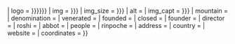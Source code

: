 <noinclude>{{Wraps infobox|Infobox religious building|已停用}}{{esoteric}}</noinclude>{{Infobox religious building
| religious_affiliation = [[佛教]]
| name             = {{{name|{{PAGENAME}}}}}
| logo             = {{{logo|{{{标志|{{{標誌|}}}}}}}}}
| img              = {{{image|{{{img|}}}}}}
| img_size         = {{{image_size|{{{img_size|}}}}}}
| alt              = {{{alt|}}}
| img_capt         = {{{caption|{{{img_capt|}}}}}}
| mountain         = {{{mountain|}}}
| denomination     = {{{denomination|}}}
| venerated        = {{{venerated|}}}
| founded          = {{{founded|}}}
| closed           = {{{closed|}}}
| founder          = {{{founder|}}}
| director         = {{{director|}}}
| roshi            = {{{roshi|}}}
| abbot            = {{{abbot|}}}
| people           = {{{people|}}}
| rinpoche         = {{{rinpoche|}}}
| address          = {{{address|}}}
| country          = {{{country|}}}
| website          = {{{website|}}}
| coordinates      = {{{coordinates|}}}
}}<noinclude>{{Documentation}}</noinclude>